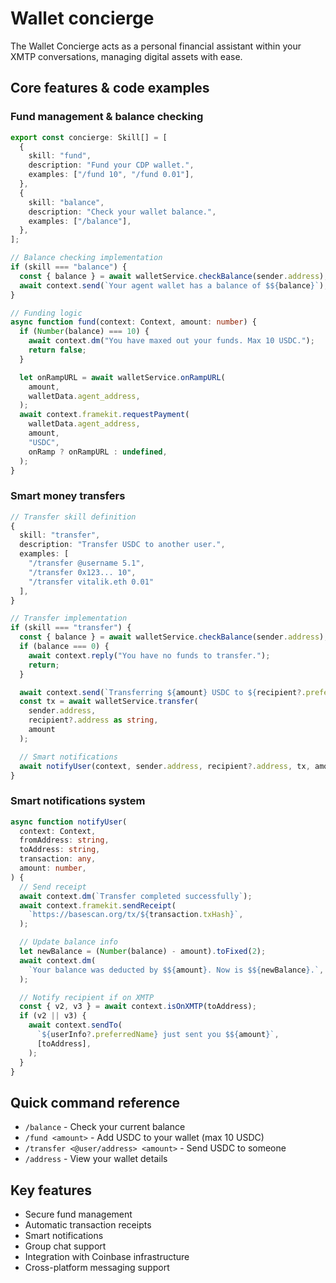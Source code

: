 # Wallet concierge

The Wallet Concierge acts as a personal financial assistant within your XMTP conversations, managing digital assets with ease.

## Core features & code examples

### Fund management & balance checking

```typescript
export const concierge: Skill[] = [
  {
    skill: "fund",
    description: "Fund your CDP wallet.",
    examples: ["/fund 10", "/fund 0.01"],
  },
  {
    skill: "balance",
    description: "Check your wallet balance.",
    examples: ["/balance"],
  },
];

// Balance checking implementation
if (skill === "balance") {
  const { balance } = await walletService.checkBalance(sender.address);
  await context.send(`Your agent wallet has a balance of $${balance}`);
}

// Funding logic
async function fund(context: Context, amount: number) {
  if (Number(balance) === 10) {
    await context.dm("You have maxed out your funds. Max 10 USDC.");
    return false;
  }

  let onRampURL = await walletService.onRampURL(
    amount,
    walletData.agent_address,
  );
  await context.framekit.requestPayment(
    walletData.agent_address,
    amount,
    "USDC",
    onRamp ? onRampURL : undefined,
  );
}
```

### Smart money transfers

```typescript
// Transfer skill definition
{
  skill: "transfer",
  description: "Transfer USDC to another user.",
  examples: [
    "/transfer @username 5.1",
    "/transfer 0x123... 10",
    "/transfer vitalik.eth 0.01"
  ],
}

// Transfer implementation
if (skill === "transfer") {
  const { balance } = await walletService.checkBalance(sender.address);
  if (balance === 0) {
    await context.reply("You have no funds to transfer.");
    return;
  }

  await context.send(`Transferring ${amount} USDC to ${recipient?.preferredName}`);
  const tx = await walletService.transfer(
    sender.address,
    recipient?.address as string,
    amount
  );

  // Smart notifications
  await notifyUser(context, sender.address, recipient?.address, tx, amount);
}
```

### Smart notifications system

```typescript
async function notifyUser(
  context: Context,
  fromAddress: string,
  toAddress: string,
  transaction: any,
  amount: number,
) {
  // Send receipt
  await context.dm(`Transfer completed successfully`);
  await context.framekit.sendReceipt(
    `https://basescan.org/tx/${transaction.txHash}`,
  );

  // Update balance info
  let newBalance = (Number(balance) - amount).toFixed(2);
  await context.dm(
    `Your balance was deducted by $${amount}. Now is $${newBalance}.`,
  );

  // Notify recipient if on XMTP
  const { v2, v3 } = await context.isOnXMTP(toAddress);
  if (v2 || v3) {
    await context.sendTo(
      `${userInfo?.preferredName} just sent you $${amount}`,
      [toAddress],
    );
  }
}
```

## Quick command reference

- `/balance` - Check your current balance
- `/fund <amount>` - Add USDC to your wallet (max 10 USDC)
- `/transfer <@user/address> <amount>` - Send USDC to someone
- `/address` - View your wallet details

## Key features

- Secure fund management
- Automatic transaction receipts
- Smart notifications
- Group chat support
- Integration with Coinbase infrastructure
- Cross-platform messaging support
